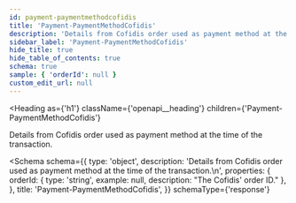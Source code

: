```yaml
---
id: payment-paymentmethodcofidis
title: 'Payment-PaymentMethodCofidis'
description: 'Details from Cofidis order used as payment method at the time of the transaction.'
sidebar_label: 'Payment-PaymentMethodCofidis'
hide_title: true
hide_table_of_contents: true
schema: true
sample: { 'orderId': null }
custom_edit_url: null
---
```



<Heading
  as={'h1'}
  className={'openapi__heading'}
  children={'Payment-PaymentMethodCofidis'}
></Heading>

Details from Cofidis order used as payment method at the time of the transaction.

<Schema
  schema={{
    type: 'object',
    description:
      'Details from Cofidis order used as payment method at the time of the transaction.\n',
    properties: {
      orderId: { type: 'string', example: null, description: "The Cofidis' order ID." },
    },
    title: 'Payment-PaymentMethodCofidis',
  }}
  schemaType={'response'}
></Schema>
